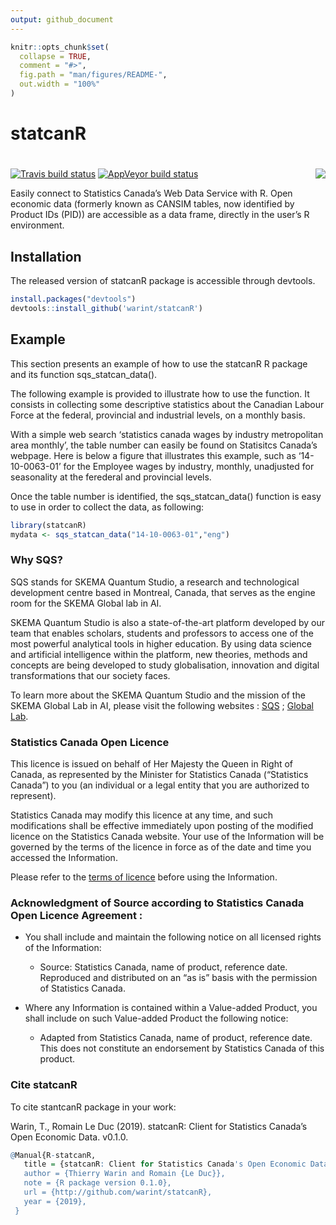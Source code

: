 ```yaml
---
output: github_document
---
```


<!-- README.md is generated from README.Rmd. Please edit that file -->

```r
knitr::opts_chunk$set(
  collapse = TRUE,
  comment = "#>",
  fig.path = "man/figures/README-",
  out.width = "100%"
)
```

# statcanR

# <img src="man/figures/LOGO.png" align="right" />

<!-- badges: start -->

[![Travis build
status](https://travis-ci.org/warint/statcanR.svg?branch=master)](https://travis-ci.org/warint/statcanR)
[![AppVeyor build status](https://ci.appveyor.com/api/projects/status/github/warint/statcanR?branch=master&svg=true)](https://ci.appveyor.com/project/warint/statcanR)
<!-- badges: end -->

Easily connect to Statistics Canada's Web Data Service with R. Open economic data (formerly known as CANSIM tables, now identified by Product IDs (PID)) are accessible as a data frame, directly in the user's R environment.

## Installation

The released version of statcanR package is accessible through devtools.

``` r
install.packages("devtools")
devtools::install_github('warint/statcanR')
```

## Example

This section presents an example of how to use the statcanR R package and its function sqs_statcan_data().    
  

The following example is provided to illustrate how to use the function. It consists in collecting some descriptive statistics about the Canadian Labour Force at the federal, provincial and industrial levels, on a monthly basis.  

With a simple web search 'statistics canada wages by industry metropolitan area monthly', the table number can easily be found on Statisitcs Canada's webpage. Here is below a figure that illustrates this example, such as '14-10-0063-01' for the Employee wages by industry, monthly, unadjusted for seasonality at the ferederal and provincial levels.

Once the table number is identified, the sqs_statcan_data() function is easy to use in order to collect the data, as following:

``` r
library(statcanR)
mydata <- sqs_statcan_data("14-10-0063-01","eng")
```



### Why SQS?

SQS stands for SKEMA Quantum Studio, a research and technological development centre based in Montreal, Canada, that serves as the engine room for the SKEMA Global lab in AI.

SKEMA Quantum Studio is also a state-of-the-art platform developed by our team that enables scholars, students and professors to access one of the most powerful analytical tools in higher education. By using data science and artificial intelligence within the platform, new theories, methods and concepts are being developed to study globalisation, innovation and digital transformations that our society faces.


To learn more about the SKEMA Quantum Studio and the mission of the SKEMA Global Lab in AI, please visit the following websites : [SQS]( https://quantumstudio.skemagloballab.io) ; [Global Lab](https://skemagloballab.io/).


### Statistics Canada Open Licence

This licence is issued on behalf of Her Majesty the Queen in Right of Canada, as represented by the Minister for Statistics Canada ("Statistics Canada") to you (an individual or a legal entity that you are authorized to represent).

Statistics Canada may modify this licence at any time, and such modifications shall be effective immediately upon posting of the modified licence on the Statistics Canada website. Your use of the Information will be governed by the terms of the licence in force as of the date and time you accessed the Information.

Please refer to the [terms of licence](https://www.statcan.gc.ca/eng/reference/licence) before using the Information.


### Acknowledgment of Source according to Statistics Canada Open Licence Agreement :

 - You shall include and maintain the following notice on all licensed rights of the Information:

    * Source: Statistics Canada, name of product, reference date. Reproduced and distributed on an "as is" basis with the permission of Statistics Canada.

    
 - Where any Information is contained within a Value-added Product, you shall include on such Value-added Product the following notice:

    * Adapted from Statistics Canada, name of product, reference date. This does not constitute an endorsement by Statistics Canada of this product.

### Cite statcanR

To cite stantcanR package in your work:

Warin, T., Romain Le Duc (2019). statcanR: Client for Statistics Canada's Open Economic Data. v0.1.0.

```r
@Manual{R-statcanR,
   title = {statcanR: Client for Statistics Canada's Open Economic Data},
   author = {Thierry Warin and Romain {Le Duc}},
   note = {R package version 0.1.0},
   url = {http://github.com/warint/statcanR},
   year = {2019},
 }
```





